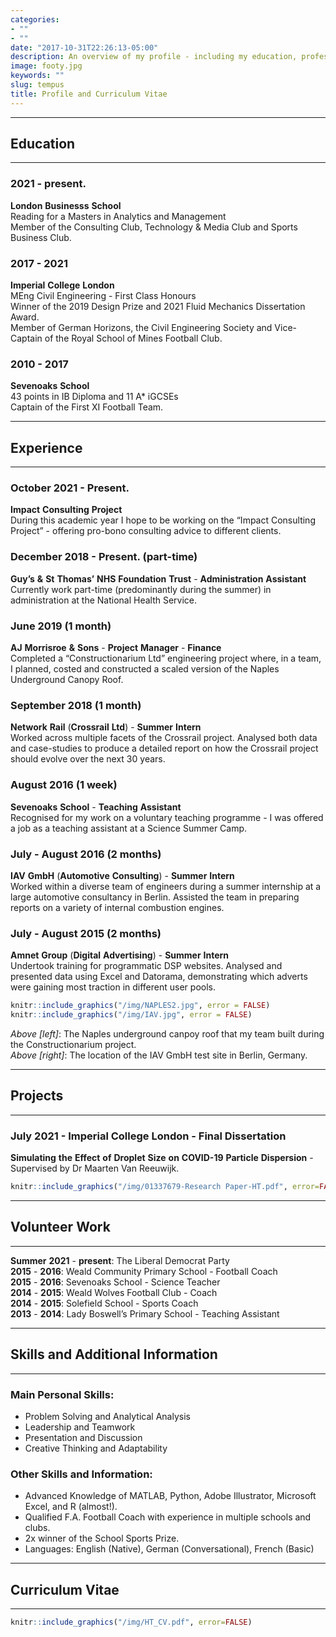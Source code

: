 ```yaml
---
categories:
- ""
- ""
date: "2017-10-31T22:26:13-05:00"
description: An overview of my profile - including my education, professional experience, volunteer work, co-curricular activities and more. Attached within this section is my curriculum vitae. 
image: footy.jpg
keywords: ""
slug: tempus
title: Profile and Curriculum Vitae
---
```

***
## Education
***
### 2021 - present.
**London** **Businesss** **School**  
Reading for a Masters in Analytics and Management  
Member of the Consulting Club, Technology & Media Club and Sports Business Club.

### 2017 - 2021
**Imperial** **College** **London**  
MEng Civil Engineering - First Class Honours  
Winner of the 2019 Design Prize and 2021 Fluid Mechanics Dissertation Award.  
Member of German Horizons, the Civil Engineering Society and Vice-Captain of the Royal School of Mines Football Club.

### 2010 - 2017
**Sevenoaks** **School**  
43 points in IB Diploma and 11 A* iGCSEs  
Captain of the First XI Football Team.  
  
 

***
## Experience
***
### October 2021 - Present.
**Impact** **Consulting** **Project**  
During this academic year I hope to be working on the "Impact Consulting Project" - offering pro-bono consulting advice to different clients.

### December 2018 - Present. (part-time)
**Guy's** **&** **St** **Thomas'** **NHS** **Foundation** **Trust** - **Administration** **Assistant**  
Currently work part-time (predominantly during the summer) in administration at the National Health Service.

### June 2019 (1 month)
**AJ** **Morrisroe** **&** **Sons** -  **Project** **Manager** - **Finance**  
Completed a "Constructionarium Ltd" engineering project where, in a team, I planned, costed and constructed a scaled version of the Naples Underground Canopy Roof. 

### September 2018 (1 month)
**Network** **Rail** (**Crossrail** **Ltd**) - **Summer** **Intern**  
Worked across multiple facets of the Crossrail project. Analysed both data and case-studies to produce a detailed report on how the Crossrail project should evolve over the next 30 years. 

### August 2016 (1 week)
**Sevenoaks** **School** - **Teaching** **Assistant**  
Recognised for my work on a voluntary teaching programme - I was offered a job as a teaching assistant at a Science Summer Camp. 

### July - August 2016 (2 months)
**IAV** **GmbH** (**Automotive** **Consulting**) - **Summer** **Intern**  
Worked within a diverse team of engineers during a summer internship at a large automotive consultancy in Berlin. Assisted the team in preparing reports on a variety of internal combustion engines.

### July - August 2015 (2 months)
**Amnet** **Group** (**Digital** **Advertising**) - **Summer** **Intern**  
Undertook training for programmatic DSP websites. Analysed and presented data using Excel and Datorama, demonstrating which adverts were gaining most traction in different user pools. 

```r
knitr::include_graphics("/img/NAPLES2.jpg", error = FALSE)
knitr::include_graphics("/img/IAV.jpg", error = FALSE)
```

*Above* *[left]*: The Naples underground canpoy roof that my team built during the Constructionarium project.  
*Above* *[right]*: The location of the IAV GmbH test site in Berlin, Germany.  



***
## Projects
***

### July 2021 - Imperial College London - Final Dissertation
**Simulating** **the** **Effect** **of** **Droplet** **Size** **on** **COVID-19** **Particle** **Dispersion** - Supervised by Dr Maarten Van Reeuwijk.

```r
knitr::include_graphics("/img/01337679-Research Paper-HT.pdf", error=FALSE)
```


***
## Volunteer Work
***

**Summer** **2021** - **present**: The Liberal Democrat Party   
**2015** - **2016**: Weald Community Primary School - Football Coach  
**2015** - **2016**: Sevenoaks School - Science Teacher  
**2014** - **2015**: Weald Wolves Football Club - Coach  
**2014** - **2015**: Solefield School - Sports Coach  
**2013** - **2014**: Lady Boswell's Primary School - Teaching Assistant


***
## Skills and Additional Information
***

### Main Personal Skills: 
* Problem Solving and Analytical Analysis
* Leadership and Teamwork
* Presentation and Discussion
* Creative Thinking and Adaptability

### Other Skills and Information:
* Advanced Knowledge of MATLAB, Python, Adobe Illustrator, Microsoft Excel, and R (almost!).
* Qualified F.A. Football Coach with experience in multiple schools and clubs. 
* 2x winner of the School Sports Prize.
* Languages: English (Native), German (Conversational), French (Basic)



***
## Curriculum Vitae
***

```r
knitr::include_graphics("/img/HT_CV.pdf", error=FALSE)
```

